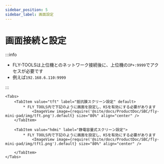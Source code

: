 ```yaml
---
sidebar_position: 5
sidebar_label: 画面設定
---
```





# 画面接続と設定

:::info

* FLY-TOOLSは上位機とのネットワーク接続後に、上位機の`IP+:9999`でアクセスが必要です
* 例えば`192.168.6.110:9999`

:::

    <Tabs>
        <TabItem value="tft" label="抵抗膜スクリーン設定" default>
            * FLY TOOLS内で下記のように画面を設定し、KSを有効にする必要があります
                <ImageView image={require('@site/docs/ProductDoc/SBC/fly-mini-pad/img/tft.png').default} size="80%" align="center" />
        </TabItem>

        <TabItem value="hdmi" label="静電容量式スクリーン設定">
            * FLY TOOLS内で下記のように画面を設定し、KSを有効にする必要があります
                <ImageView image={require('@site/docs/ProductDoc/SBC/fly-mini-pad/img/tft1.png').default} size="80%" align="center" />

        </TabItem>
    </Tabs>